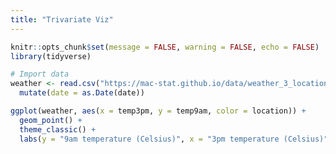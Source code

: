 ```yaml
---
title: "Trivariate Viz"
---
```


```r
knitr::opts_chunk$set(message = FALSE, warning = FALSE, echo = FALSE)
library(tidyverse)

# Import data
weather <- read.csv("https://mac-stat.github.io/data/weather_3_locations.csv") |> 
  mutate(date = as.Date(date))  

```


```r

ggplot(weather, aes(x = temp3pm, y = temp9am, color = location)) + 
  geom_point() + 
  theme_classic() +
  labs(y = "9am temperature (Celsius)", x = "3pm temperature (Celsius)", color = "City")

```
